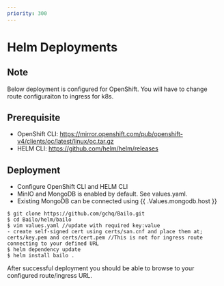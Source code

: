 ```yaml
---
priority: 300
---
```



# Helm Deployments


## Note

Below deployment is configured for OpenShift. You will have to change route configuraiton to ingress for k8s.

## Prerequisite

- OpenShift CLI: https://mirror.openshift.com/pub/openshift-v4/clients/oc/latest/linux/oc.tar.gz
- HELM CLI: https://github.com/helm/helm/releases

## Deployment

- Configure OpenShift CLI and HELM CLI
- MinIO and MongoDB is enabled by default. See values.yaml.
- Existing MongoDB can be connected using \{\{ .Values.mongodb.host \}\}

```
$ git clone https://github.com/gchq/Bailo.git
$ cd Bailo/helm/bailo
$ vim values.yaml //update with required key:value
- create self-signed cert using certs/san.cnf and place them at; certs/key.pem and certs/cert.pem //This is not for ingress route connecting to your defined URL
$ helm dependency update
$ helm install bailo .
```

After successful deployment you should be able to browse to your configured route/ingress URL.
